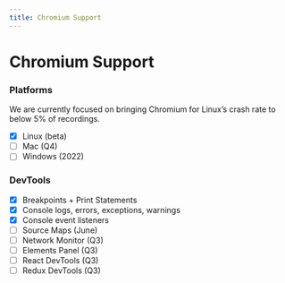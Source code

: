 ```yaml
---
title: Chromium Support
---
```

# Chromium Support

### Platforms

We are currently focused on bringing Chromium for Linux’s crash rate to below 5% of recordings. 

- [x]  Linux (beta)
- [ ]  Mac (Q4)
- [ ]  Windows (2022)

### DevTools

- [x]  Breakpoints + Print Statements
- [x]  Console logs, errors, exceptions, warnings
- [x]  Console event listeners
- [ ]  Source Maps (June)
- [ ]  Network Monitor (Q3)
- [ ]  Elements Panel (Q3)
- [ ]  React DevTools (Q3)
- [ ]  Redux DevTools (Q3)